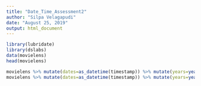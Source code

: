 ```yaml
---
title: "Date_Time_Assessment2"
author: "Silpa Velagapudi"
date: "August 25, 2019"
output: html_document
---
```


```r
library(lubridate)
library(dslabs)
data(movielens)
head(movielens)
```

```r
movielens %>% mutate(dates=as_datetime(timestamp)) %>% mutate(years=year(dates),text=format(dates, "%H:%M:%S")) %>% group_by(years) %>% summarize(count=n())
movielens %>% mutate(dates=as_datetime(timestamp)) %>% mutate(years=year(dates),text=format(dates, "%H")) %>% group_by(text) %>% summarize(count=n())

```

